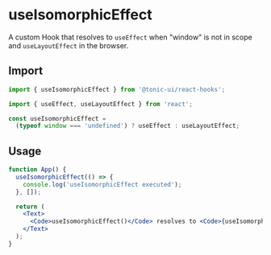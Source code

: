 # useIsomorphicEffect

A custom Hook that resolves to `useEffect` when "window" is not in scope and `useLayoutEffect` in the browser.

## Import

```js
import { useIsomorphicEffect } from '@tonic-ui/react-hooks';
```

```js
import { useEffect, useLayoutEffect } from 'react';

const useIsomorphicEffect =
  (typeof window === 'undefined') ? useEffect : useLayoutEffect;
```

## Usage

```jsx
function App() {
  useIsomorphicEffect(() => {
    console.log('useIsomorphicEffect executed');
  }, []);

  return (
    <Text>
      <Code>useIsomorphicEffect()</Code> resolves to <Code>{useIsomorphicEffect === React.useEffect ? 'useEffect()' : 'useLayoutEffect()'}</Code>
    </Text>
  );
}
```
